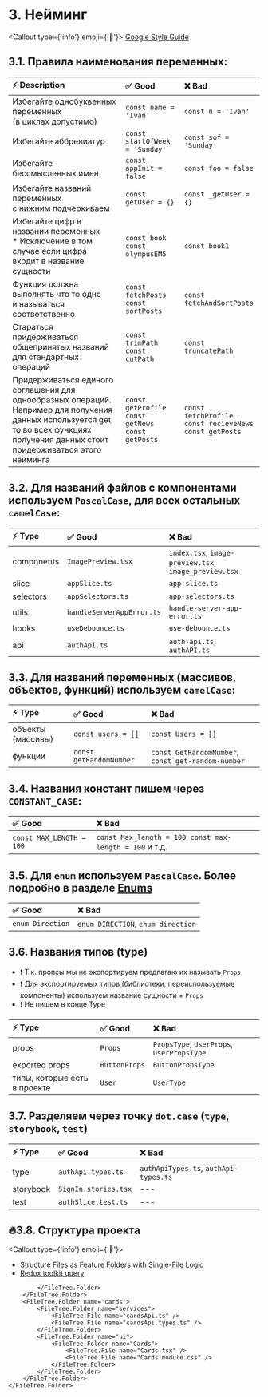 
# 3. Нейминг

<Callout type={'info'} emoji={'🔗'}>
  [Google Style Guide](https://google.github.io/styleguide/tsguide.html#identifiers)
</Callout>

## 3.1. Правила наименования переменных:

| ⚡ Description                                                                                                                                                                              | ✅ Good                                                         | ❌ Bad                                                                |
| :------------------------------------------------------------------------------------------------------------------------------------------------------------------------------------------ | :-------------------------------------------------------------- | :-------------------------------------------------------------------- |
| Избегайте однобуквенных переменных <br/>(в циклах допустимо)                                                                                                                                | `const name = 'Ivan'`                                           | `const n = 'Ivan'`                                                    |
| Избегайте аббревиатур                                                                                                                                                                       | `const startOfWeek = 'Sunday'`                                  | `const sof = 'Sunday'`                                                |
| Избегайте бессмысленных имен                                                                                                                                                                | `const appInit = false`                                         | `const foo = false`                                                   |
| Избегайте названий переменных<br/> с нижним подчеркиваем                                                                                                                                    | `const getUser = {}`                                            | `const _getUser = {}`                                                 |
| Избегайте цифр в названии переменных <br/> \* Исключение в том случае если цифра <br/> входит в название сущности                                                                           | `const book` <br/> `const olympusEM5`                           | `const book1`                                                         |
| Функция должна выполнять что то одно <br/> и называться соответственно                                                                                                                      | `const fetchPosts` <br/> `const sortPosts`                      | `const fetchAndSortPosts`                                             |
| Стараться придерживаться общепринятых названий для стандартных операций                                                                                                                     | `const trimPath` <br/> `const cutPath`                          | `const truncatePath`                                                  |
| Придерживаться единого соглашения для однообразных операций. <br/> Например для получения данных используется get, то во всех функциях получения данных стоит придерживаться этого нейминга | `const getProfile` <br/> `const getNews` <br/> `const getPosts` | `const fetchProfile` <br/> `const recieveNews` <br/> `const getPosts` |

## 3.2. Для названий файлов с компонентами используем `PascalCase`, для всех остальных `camelCase`:

| ⚡ Type    | ✅ Good                   | ❌ Bad                                                |
| :--------- | :------------------------ | :---------------------------------------------------- |
| components | `ImagePreview.tsx`        | `index.tsx`, `image-preview.tsx`, `image_preview.tsx` |
| slice      | `appSlice.ts`             | `app-slice.ts`                                        |
| selectors  | `appSelectors.ts`         | `app-selectors.ts`                                    |
| utils      | `handleServerAppError.ts` | `handle-server-app-error.ts`                          |
| hooks      | `useDebounce.ts`          | `use-debounce.ts`                                     |
| api        | `authApi.ts`              | `auth-api.ts`, `authAPI.ts`                           |

## 3.3. Для названий переменных (массивов, объектов, функций) используем `camelCase`:

| ⚡ Type           | ✅ Good                 | ❌ Bad                                             |
| :---------------- | :---------------------- | :------------------------------------------------- |
| объекты (массивы) | `const users = []`      | `const Users = []`                                 |
| функции           | `const getRandomNumber` | `const GetRandomNumber`, `const get-random-number` |

## 3.4. Названия констант пишем через `CONSTANT_CASE`:

| ✅ Good                  | ❌ Bad                                                    |
| :----------------------- | :-------------------------------------------------------- |
| `const MAX_LENGTH = 100` | `const Max_length = 100`, `const max-length = 100` и т.д. |

## 3.5. Для `enum` используем `PascalCase`. Более подробно в разделе [Enums](ts/enums)

| ✅ Good          | ❌ Bad                             |
| :--------------- | :--------------------------------- |
| `enum Direction` | `enum DIRECTION`, `enum direction` |

## 3.6. Названия типов (type)

- ❗ Т.к. пропсы мы не экспортируем предлагаю их называть `Props`
- ❗ Для экспортируемых типов (библиотеки, переиспользуемые компоненты) используем название сущности + `Props`
- ❗ Не пишем в конце Type

| ⚡ Type                      | ✅ Good       | ❌ Bad                                    |
| :--------------------------- | :------------ | :---------------------------------------- |
| props                        | `Props`       | `PropsType`, `UserProps`, `UserPropsType` |
| exported props               | `ButtonProps` | `ButtonPropsType`                         |
| типы, которые есть в проекте | `User`        | `UserType`                                |

## 3.7. Разделяем через точку `dot.case` (`type`, `storybook`, `test`)

| ⚡ Type   | ✅ Good              | ❌ Bad                                |
| :-------- | :------------------- | :------------------------------------ |
| type      | `authApi.types.ts`   | `authApiTypes.ts`, `authApi-types.ts` |
| storybook | `SignIn.stories.tsx` | ---                                   |
| test      | `authSlice.test.ts`  | ---                                   |

## 🔥3.8. Структура проекта

<Callout type={'info'} emoji={'🔗'}>
  * [Structure Files as Feature Folders with Single-File
  Logic](https://redux.js.org/style-guide/#structure-files-as-feature-folders-with-single-file-logic)
  * [Redux toolkit query](https://redux-toolkit.js.org/rtk-query/usage/examples)
</Callout>

<FileTree>
    <FileTree.Folder name="assets">
        <FileTree.Folder name="images">
            <FileTree.File name="mainBg.webp" />
            <FileTree.File name="cat.jpg" />
            <FileTree.File name="defaultAvatar.svg" />
        </FileTree.Folder>
        <FileTree.Folder name="icons">
            <FileTree.File name="camera.svg" />
            <FileTree.File name="logo.svg" />
            <FileTree.File name="eye.tsx" />
        </FileTree.Folder>
        <FileTree.Folder name="fonts"/>
    </FileTree.Folder>
    <FileTree.Folder name="common" defaultOpen>
        <FileTree.Folder name="components">
            <FileTree.Folder name="DropDown">
                <FileTree.File name="DropDown.tsx" />
                <FileTree.File name="DropDown.module.css" />
            </FileTree.Folder>
            <FileTree.Folder name="Slider">
                <FileTree.File name="Slider.tsx" />
                <FileTree.File name="Slider.module.css" />
            </FileTree.Folder>
            <FileTree.File name="index.ts" />
        </FileTree.Folder>
        <FileTree.Folder name="hooks">
            <FileTree.File name="useDebounce.ts" />
            <FileTree.File name="useLocalStorage.ts" />
            <FileTree.File name="index.ts" />
        </FileTree.Folder>
        <FileTree.Folder name="utils">
            <FileTree.File name="handleServerAppError.ts" />
            <FileTree.File name="handleServerNetworkError.ts" />
            <FileTree.File name="index.ts" />
        </FileTree.Folder>
        <FileTree.Folder name="enums">
            <FileTree.File name="enums.ts" />
            <FileTree.File name="index.ts" />
        </FileTree.Folder>
        <FileTree.Folder name="types">
            <FileTree.File name="types.ts" />
            <FileTree.File name="index.ts" />
        </FileTree.Folder>
    </FileTree.Folder>
    <FileTree.Folder name="features" defaultOpen>
        <FileTree.Folder name="app">
            <FileTree.Folder name="tests">
                <FileTree.File name="appSlice.test.ts" />
            </FileTree.Folder>
            <FileTree.File name="store.ts" />
            <FileTree.File name="App.tsx" />
            <FileTree.File name="appSlice.ts" />
            <FileTree.File name="appSelectors.ts" />
        </FileTree.Folder>
        <FileTree.Folder name="auth" defaultOpen>
            <FileTree.Folder name="api" defaultOpen>
                <FileTree.File name="authApi.ts" />
                <FileTree.File name="authApi.types.ts" />
            </FileTree.Folder>
            <FileTree.Folder name="lib" defaultOpen>
                <FileTree.File name="useLogin.ts" />
            </FileTree.Folder>
            <FileTree.Folder name="model" defaultOpen>
                <FileTree.Folder name="tests">
                    <FileTree.File name="authSlice.test.ts" />
                </FileTree.Folder>
                <FileTree.File name="authSlice.ts" />
                <FileTree.File name="authSelectors.ts" />
            </FileTree.Folder>
            <FileTree.Folder name="ui" defaultOpen>
                <FileTree.Folder name="Login">
                    <FileTree.File name="Login.tsx" />
                    <FileTree.File name="Login.module.css" />
                </FileTree.Folder>
                <FileTree.Folder name="Logout">
                    <FileTree.File name="Logout.tsx" />
                    <FileTree.File name="Logout.module.css" />
                </FileTree.Folder>

            </FileTree.Folder>
        </FileTree.Folder>
        <FileTree.Folder name="cards">
            <FileTree.Folder name="services">
                <FileTree.File name="cardsApi.ts" />
                <FileTree.File name="cardsApi.types.ts" />
            </FileTree.Folder>
            <FileTree.Folder name="ui">
                <FileTree.Folder name="Cards">
                    <FileTree.File name="Cards.tsx" />
                    <FileTree.File name="Cards.module.css" />
                </FileTree.Folder>
            </FileTree.Folder>
        </FileTree.Folder>
    </FileTree.Folder>

</FileTree>
